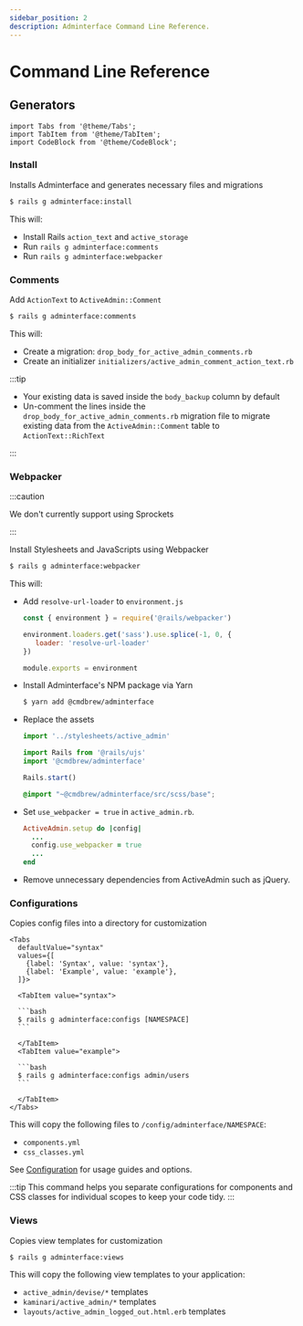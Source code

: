 ```yaml
---
sidebar_position: 2
description: Adminterface Command Line Reference.
---
```


# Command Line Reference

## Generators
````mdx-code-block
import Tabs from '@theme/Tabs';
import TabItem from '@theme/TabItem';
import CodeBlock from '@theme/CodeBlock';
````

### Install
Installs Adminterface and generates necessary files and migrations

```bash
$ rails g adminterface:install
```

This will:
- Install Rails `action_text` and `active_storage`
- Run `rails g adminterface:comments`
- Run `rails g adminterface:webpacker`

### Comments
Add `ActionText` to `ActiveAdmin::Comment`
```bash
$ rails g adminterface:comments
```

This will:
- Create a migration: `drop_body_for_active_admin_comments.rb`
- Create an initializer `initializers/active_admin_comment_action_text.rb`

:::tip

- Your existing data is saved inside the `body_backup` column by default
- Un-comment the lines inside the `drop_body_for_active_admin_comments.rb` migration file to migrate existing data from the `ActiveAdmin::Comment` table to `ActionText::RichText`

:::

### Webpacker

:::caution

We don't currently support using Sprockets

:::

Install Stylesheets and JavaScripts using Webpacker
```bash
$ rails g adminterface:webpacker
```

This will:
- Add `resolve-url-loader` to `environment.js`
   ```javascript title="config/webpack/environment.js" {3-5}
   const { environment } = require('@rails/webpacker')

   environment.loaders.get('sass').use.splice(-1, 0, {
      loader: 'resolve-url-loader'
   })

   module.exports = environment
   ```
- Install Adminterface's NPM package via Yarn
   ```bash
   $ yarn add @cmdbrew/adminterface
   ```
- Replace the assets
   ```javascript title="app/javascript/packs/active_admin.js"
   import '../stylesheets/active_admin'

   import Rails from '@rails/ujs'
   import '@cmdbrew/adminterface'

   Rails.start()
   ```

   ```scss title="app/javascript/stylesheets/active_admin.scss"
   @import "~@cmdbrew/adminterface/src/scss/base";
   ```
- Set `use_webpacker = true` in `active_admin.rb`.
   ```ruby title="config/initializers/active_admin.rb" {3}
   ActiveAdmin.setup do |config|
     ...
     config.use_webpacker = true
     ...
   end
   ```
- Remove unnecessary dependencies from ActiveAdmin such as jQuery.

### Configurations
Copies config files into a directory for customization

````mdx-code-block
<Tabs
  defaultValue="syntax"
  values={[
    {label: 'Syntax', value: 'syntax'},
    {label: 'Example', value: 'example'},
  ]}>

  <TabItem value="syntax">

  ```bash
  $ rails g adminterface:configs [NAMESPACE]
  ```

  </TabItem>
  <TabItem value="example">

  ```bash
  $ rails g adminterface:configs admin/users
  ```

  </TabItem>
</Tabs>
````

This will copy the following files to `/config/adminterface/NAMESPACE`:
- `components.yml`
- `css_classes.yml`

See [Configuration](/docs/start/configuration) for usage guides and options.

:::tip
This command helps you separate configurations for components and CSS classes for individual scopes to keep your code tidy.
:::

### Views
Copies view templates for customization

```bash
$ rails g adminterface:views
```
This will copy the following view templates to your application:
- `active_admin/devise/*` templates
- `kaminari/active_admin/*` templates
- `layouts/active_admin_logged_out.html.erb` templates